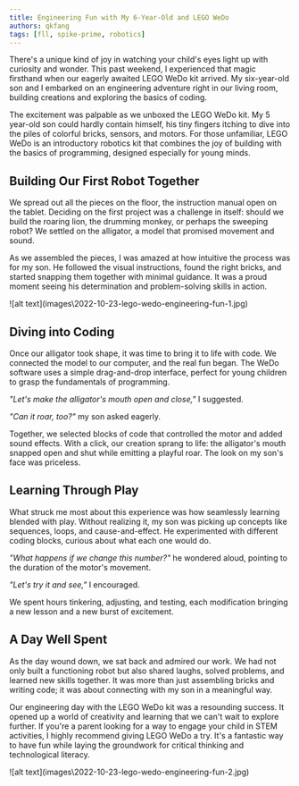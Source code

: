 ```yaml
---
title: Engineering Fun with My 6-Year-Old and LEGO WeDo
authors: qkfang
tags: [fll, spike-prime, robotics]
---
```



There's a unique kind of joy in watching your child's eyes light up with curiosity and wonder. This past weekend, I experienced that magic firsthand when our eagerly awaited LEGO WeDo kit arrived. My six-year-old son and I embarked on an engineering adventure right in our living room, building creations and exploring the basics of coding. 

The excitement was palpable as we unboxed the LEGO WeDo kit. My 5 year-old son could hardly contain himself, his tiny fingers itching to dive into the piles of colorful bricks, sensors, and motors. For those unfamiliar, LEGO WeDo is an introductory robotics kit that combines the joy of building with the basics of programming, designed especially for young minds.

## Building Our First Robot Together

We spread out all the pieces on the floor, the instruction manual open on the tablet. Deciding on the first project was a challenge in itself: should we build the roaring lion, the drumming monkey, or perhaps the sweeping robot? We settled on the alligator, a model that promised movement and sound.

As we assembled the pieces, I was amazed at how intuitive the process was for my son. He followed the visual instructions, found the right bricks, and started snapping them together with minimal guidance. It was a proud moment seeing his determination and problem-solving skills in action.

<div className="img-grid">
  <div className="img-item">
    ![alt text](images\2022-10-23-lego-wedo-engineering-fun-1.jpg)
  </div>
</div>


## Diving into Coding

Once our alligator took shape, it was time to bring it to life with code. We connected the model to our computer, and the real fun began. The WeDo software uses a simple drag-and-drop interface, perfect for young children to grasp the fundamentals of programming.

*"Let's make the alligator's mouth open and close,"* I suggested.

*"Can it roar, too?"* my son asked eagerly.

Together, we selected blocks of code that controlled the motor and added sound effects. With a click, our creation sprang to life: the alligator's mouth snapped open and shut while emitting a playful roar. The look on my son's face was priceless.

## Learning Through Play

What struck me most about this experience was how seamlessly learning blended with play. Without realizing it, my son was picking up concepts like sequences, loops, and cause-and-effect. He experimented with different coding blocks, curious about what each one would do.

*"What happens if we change this number?"* he wondered aloud, pointing to the duration of the motor's movement.

*"Let's try it and see,"* I encouraged.

We spent hours tinkering, adjusting, and testing, each modification bringing a new lesson and a new burst of excitement.

## A Day Well Spent

As the day wound down, we sat back and admired our work. We had not only built a functioning robot but also shared laughs, solved problems, and learned new skills together. It was more than just assembling bricks and writing code; it was about connecting with my son in a meaningful way.

Our engineering day with the LEGO WeDo kit was a resounding success. It opened up a world of creativity and learning that we can't wait to explore further. If you're a parent looking for a way to engage your child in STEM activities, I highly recommend giving LEGO WeDo a try. It's a fantastic way to have fun while laying the groundwork for critical thinking and technological literacy.

<div className="img-grid">
  <div className="img-item">
    ![alt text](images\2022-10-23-lego-wedo-engineering-fun-2.jpg)
  </div>
</div>


  